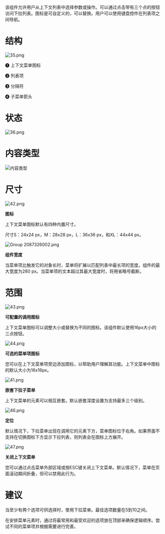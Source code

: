 该组件允许用户从上下文列表中选择参数或操作。可以通过点击带有三个点的按钮访问下拉列表。图标是可自定义的，可以替换。用户可以使用键盘控件在列表项之间导航。


# **结构**

![35.png](/static/images/design/DropdownMenu/35.png)

➊ 上下文菜单图标

➋ 列表项

➌ 分隔符

➍ 子菜单箭头

# **状态**

![36.png](/static/images/design/DropdownMenu/36.png)

# **内容**类型

![内容类型](/static/images/design/DropdownMenu/Types.png)

# 尺寸

![42.png](/static/images/design/DropdownMenu/42.png)

**图标**

上下文菜单图标默认有四种内置尺寸。

尺寸S：24x24 px，M：28x28 px，L：36x36 px，和XL：44x44 px。

![Group 2087326002.png](/static/images/design/DropdownMenu/Group_2087326002.png)

**组件宽度**

当菜单项比触发它的对象长时，菜单将扩展以匹配列表中最长项的宽度。组件的最大宽度为280 px。当菜单项的文本超过其最大宽度时，将用省略号截断。

# 范围

![43.png](/static/images/design/DropdownMenu/43.png)

**可配置的调用图标**

上下文菜单图标可以调整大小或替换为不同的图标。该组件默认使用16px大小的三点按钮。

![44.png](/static/images/design/DropdownMenu/44.png)

**可选的菜单项图标**

您可以在上下文菜单项旁边添加图标，以帮助用户理解其功能。上下文菜单中图标的默认大小为16x16px。

![41.png](/static/images/design/DropdownMenu/41%201.png)

**嵌套下拉子菜单**

上下文菜单的元素可以相互嵌套。默认嵌套深度设置为支持最多三个级别。

![46.png](/static/images/design/DropdownMenu/46.png)

**定位**

默认情况下，下拉菜单出现在调用它的元素下方，菜单图标位于右角。如果界面不支持在切换图标下方显示下拉列表，则列表会在图标上方展开。

![47.png](/static/images/design/DropdownMenu/47.png)

**关闭上下文菜单**

您可以通过点击菜单外部区域或按ESC键关闭上下文菜单。默认情况下，菜单在页面滚动期间折叠，但可以禁用此行为。

# 建议

当至少有两个选项可供选择时，使用下拉菜单。最佳选项数量在5到10之间。

在安排菜单元素时，通过将最常用和最受欢迎的选项放在顶部来确保逻辑顺序。尝试不同的菜单项并根据需要进行完善。